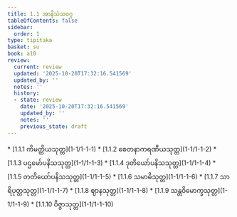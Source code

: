 ```yaml
---
title: 1.1 အာနိသံသဝဂ္ဂ
tableOfContents: false
sidebar:
  order: 1
type: tipitaka
basket: su
book: a10
review:
  current: review
  updated: '2025-10-20T17:32:16.541569'
  updated_by: ''
  notes: ''
  history:
  - state: review
    date: '2025-10-20T17:32:16.541569'
    updated_by: ''
    notes: ''
    previous_state: draft
---
```



<DynamicBreadcrumb />


<ReviewStatus review={frontmatter.review} showDetails={true} />

<HypothesisAnnotation frontmatter={frontmatter} />



<TableOfContents book="a10" section="1.1">
* [1.1.1 ကိမတ္ထိယသုတ္တ](1-1/1-1-1)
* [1.1.2 စေတနာကရဏီယသုတ္တ](1-1/1-1-2)
* [1.1.3 ပဌမော်ပနိသသုတ္တ](1-1/1-1-3)
* [1.1.4 ဒုတိယော်ပနိသသုတ္တ](1-1/1-1-4)
* [1.1.5 တတိယော်ပနိသသုတ္တ](1-1/1-1-5)
* [1.1.6 သမာဓိသုတ္တ](1-1/1-1-6)
* [1.1.7 သာရိပုတ္တသုတ္တ](1-1/1-1-7)
* [1.1.8 ဈာနသုတ္တ](1-1/1-1-8)
* [1.1.9 သန္တဝိမောက္ခသုတ္တ](1-1/1-1-9)
* [1.1.10 ဝိဇ္ဇာသုတ္တ](1-1/1-1-10)
</TableOfContents>
